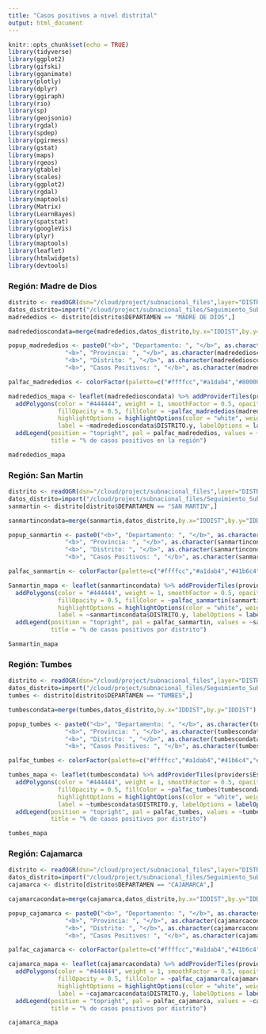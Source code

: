 ```yaml
---
title: "Casos positivos a nivel distrital"
output: html_document
---
```


```r
knitr::opts_chunk$set(echo = TRUE)
library(tidyverse)
library(ggplot2)
library(gifski)
library(gganimate)
library(plotly)
library(dplyr)
library(ggiraph)
library(rio)
library(sp)
library(geojsonio)
library(rgdal)
library(spdep)
library(pgirmess)
library(gstat)
library(maps)
library(rgeos) 
library(gtable)
library(scales)
library(ggplot2)
library(rgdal)
library(maptools)
library(Matrix)
library(LearnBayes)
library(spatstat)
library(googleVis)
library(plyr)
library(maptools)
library(leaflet)
library(htmlwidgets)
library(devtools)
```


### Región: Madre de Dios

```r
distrito <- readOGR(dsn="/cloud/project/subnacional_files",layer="DISTRITOS")
datos_distrito=import("/cloud/project/subnacional_files/Seguimiento_Sub_nacional.xlsx", sheet="DatosDistrital_Mapa")
madrededios <- distrito[distrito$DEPARTAMEN == "MADRE DE DIOS",]

madrededioscondata=merge(madrededios,datos_distrito,by.x="IDDIST",by.y="IDDIST")
```



```r
popup_madrededios <- paste0("<b>", "Departamento: ", "</b>", as.character(madrededioscondata$DEPARTAMENTO), "<br>",
                "<b>", "Provincia: ", "</b>", as.character(madrededioscondata$PROVINCIA.y), "<br>",
                "<b>", "Distrito: ", "</b>", as.character(madrededioscondata$DISTRITO.y), "<br>",
                "<b>", "Casos Positivos: ", "</b>", as.character(madrededioscondata$Casos_Positivos), "<br>")

palfac_madrededios <- colorFactor(palette=c("#ffffcc","#a1dab4","#800000","#636363"), domain = madrededioscondata$Categoria)

madrededios_mapa <- leaflet(madrededioscondata) %>% addProviderTiles(providers$Esri.WorldGrayCanvas) %>% 
  addPolygons(color = "#444444", weight = 1, smoothFactor = 0.5, opacity = 1,
              fillOpacity = 0.5, fillColor = ~palfac_madrededios(madrededioscondata$Categoria), group = "Belleza",
              highlightOptions = highlightOptions(color = "white", weight = 2, bringToFront = TRUE), 
              label = ~madrededioscondata$DISTRITO.y, labelOptions = labelOptions(direction = "auto"), popup = popup_madrededios) %>%
  addLegend(position = "topright", pal = palfac_madrededios, values = ~madrededioscondata$Categoria,
            title = "% de casos positivos en la región")
```


```r
madrededios_mapa
```

### Región: San Martin

```r
distrito <- readOGR(dsn="/cloud/project/subnacional_files",layer="DISTRITOS")
datos_distrito=import("/cloud/project/subnacional_files/Seguimiento_Sub_nacional.xlsx", sheet="DatosDistrital_Mapa")
sanmartin <- distrito[distrito$DEPARTAMEN == "SAN MARTIN",]

sanmartincondata=merge(sanmartin,datos_distrito,by.x="IDDIST",by.y="IDDIST")
```


```r
popup_sanmartin <- paste0("<b>", "Departamento: ", "</b>", as.character(sanmartincondata$DEPARTAMENTO), "<br>",
                "<b>", "Provincia: ", "</b>", as.character(sanmartincondata$PROVINCIA.y), "<br>",
                "<b>", "Distrito: ", "</b>", as.character(sanmartincondata$DISTRITO.y), "<br>",
                "<b>", "Casos Positivos: ", "</b>", as.character(sanmartincondata$Casos_Positivos), "<br>")

palfac_sanmartin <- colorFactor(palette=c("#ffffcc","#a1dab4","#41b6c4","#225ea8","#636363"), domain = sanmartincondata$Categoria)

Sanmartin_mapa <- leaflet(sanmartincondata) %>% addProviderTiles(providers$Esri.WorldGrayCanvas) %>% 
  addPolygons(color = "#444444", weight = 1, smoothFactor = 0.5, opacity = 1,
              fillOpacity = 0.5, fillColor = ~palfac_sanmartin(sanmartincondata$Categoria), group = "Belleza",
              highlightOptions = highlightOptions(color = "white", weight = 2, bringToFront = TRUE), 
              label = ~sanmartincondata$DISTRITO.y, labelOptions = labelOptions(direction = "auto"), popup = popup_sanmartin) %>%
  addLegend(position = "topright", pal = palfac_sanmartin, values = ~sanmartincondata$Categoria,
            title = "% de casos positivos por distrito")
```


```r
Sanmartin_mapa
```

### Región: Tumbes

```r
distrito <- readOGR(dsn="/cloud/project/subnacional_files",layer="DISTRITOS")
datos_distrito=import("/cloud/project/subnacional_files/Seguimiento_Sub_nacional.xlsx", sheet="DatosDistrital_Mapa")
tumbes <- distrito[distrito$DEPARTAMEN == "TUMBES",]

tumbescondata=merge(tumbes,datos_distrito,by.x="IDDIST",by.y="IDDIST")
```


```r
popup_tumbes <- paste0("<b>", "Departamento: ", "</b>", as.character(tumbescondata$DEPARTAMENTO), "<br>",
                "<b>", "Provincia: ", "</b>", as.character(tumbescondata$PROVINCIA.y), "<br>",
                "<b>", "Distrito: ", "</b>", as.character(tumbescondata$DISTRITO.y), "<br>",
                "<b>", "Casos Positivos: ", "</b>", as.character(tumbescondata$Casos_Positivos), "<br>")

palfac_tumbes <- colorFactor(palette=c("#ffffcc","#a1dab4","#41b6c4","#800000","#636363"), domain = tumbescondata$Categoria)

tumbes_mapa <- leaflet(tumbescondata) %>% addProviderTiles(providers$Esri.WorldGrayCanvas) %>% 
  addPolygons(color = "#444444", weight = 1, smoothFactor = 0.5, opacity = 1,
              fillOpacity = 0.5, fillColor = ~palfac_tumbes(tumbescondata$Categoria), group = "Belleza",
              highlightOptions = highlightOptions(color = "white", weight = 2, bringToFront = TRUE), 
              label = ~tumbescondata$DISTRITO.y, labelOptions = labelOptions(direction = "auto"), popup = popup_tumbes) %>%
  addLegend(position = "topright", pal = palfac_tumbes, values = ~tumbescondata$Categoria,
            title = "% de casos positivos por distrito")
```


```r
tumbes_mapa
```

### Región: Cajamarca

```r
distrito <- readOGR(dsn="/cloud/project/subnacional_files",layer="DISTRITOS")
datos_distrito=import("/cloud/project/subnacional_files/Seguimiento_Sub_nacional.xlsx", sheet="DatosDistrital_Mapa")
cajamarca <- distrito[distrito$DEPARTAMEN == "CAJAMARCA",]

cajamarcacondata=merge(cajamarca,datos_distrito,by.x="IDDIST",by.y="IDDIST")
```


```r
popup_cajamarca <- paste0("<b>", "Departamento: ", "</b>", as.character(cajamarcacondata$DEPARTAMENTO), "<br>",
                "<b>", "Provincia: ", "</b>", as.character(cajamarcacondata$PROVINCIA.y), "<br>",
                "<b>", "Distrito: ", "</b>", as.character(cajamarcacondata$DISTRITO.y), "<br>",
                "<b>", "Casos Positivos: ", "</b>", as.character(cajamarcacondata$Casos_Positivos), "<br>")

palfac_cajamarca <- colorFactor(palette=c("#ffffcc","#a1dab4","#41b6c4","#800000","#636363"), domain = cajamarcacondata$Categoria)

cajamarca_mapa <- leaflet(cajamarcacondata) %>% addProviderTiles(providers$Esri.WorldGrayCanvas) %>% 
  addPolygons(color = "#444444", weight = 1, smoothFactor = 0.5, opacity = 1,
              fillOpacity = 0.5, fillColor = ~palfac_cajamarca(cajamarcacondata$Categoria), group = "Belleza",
              highlightOptions = highlightOptions(color = "white", weight = 2, bringToFront = TRUE), 
              label = ~cajamarcacondata$DISTRITO.y, labelOptions = labelOptions(direction = "auto"), popup = popup_cajamarca) %>%
  addLegend(position = "topright", pal = palfac_cajamarca, values = ~cajamarcacondata$Categoria,
            title = "% de casos positivos por distrito")
```


```r
cajamarca_mapa
```

